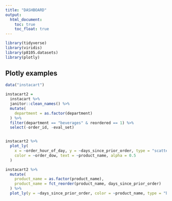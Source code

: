 ```yaml
---
title: "DASHBOARD"
output: 
  html_document:
    toc: true
    toc_float: true
---
```


```r

library(tidyverse)
library(viridis)
library(p8105.datasets)
library(plotly)
```



## Plotly examples


```r
data("instacart")

instacart2 = 
  instacart %>% 
  janitor::clean_names() %>% 
  mutate(
    department = as.factor(department)
  ) %>% 
  filter(department == "beverages" & reordered == 1) %>% 
  select(-order_id, -eval_set)


instacart2 %>% 
  plot_ly(
    x = ~order_hour_of_day, y = ~days_since_prior_order, type = "scatter", mode = "markers",
    color = ~order_dow, text = ~product_name, alpha = 0.5
  )


```


```r

instacart2 %>% 
  mutate(
    product_name = as.factor(product_name),
    product_name = fct_reorder(product_name, days_since_prior_order)
  ) %>% 
  plot_ly(y = ~days_since_prior_order, color = ~product_name, type = "box")

```


